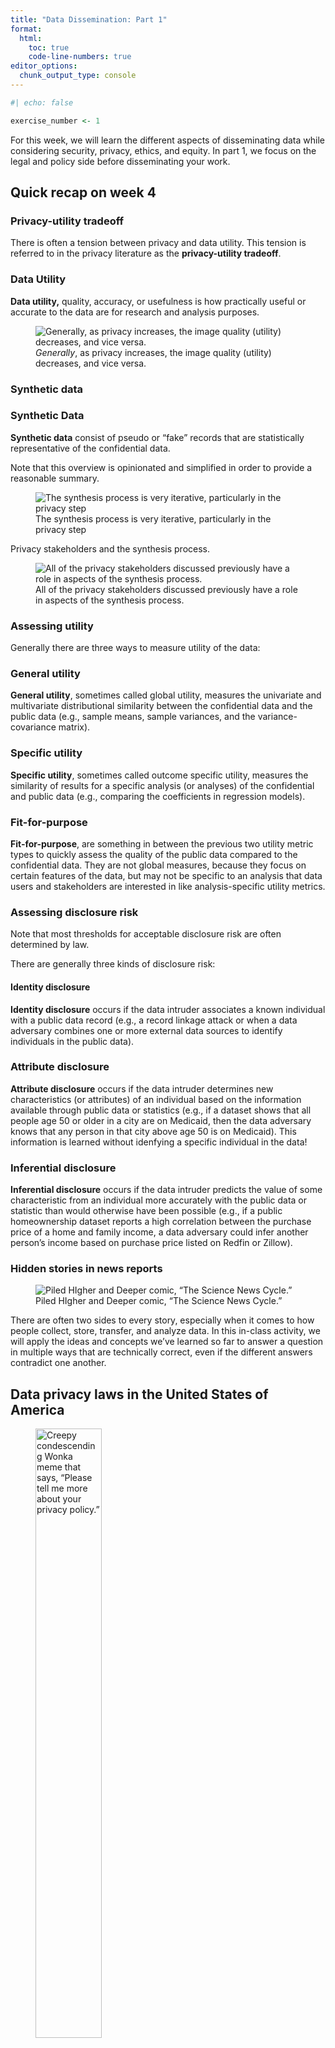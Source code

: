 ```yaml
---
title: "Data Dissemination: Part 1"
format: 
  html:
    toc: true
    code-line-numbers: true
editor_options: 
  chunk_output_type: console
---
```



```r
#| echo: false

exercise_number <- 1

```

For this week, we will learn the different aspects of disseminating data while considering security, privacy, ethics, and equity. In part 1, we focus on the legal and policy side before disseminating your work.

## Quick recap on week 4

### Privacy-utility tradeoff

There is often a tension between privacy and data utility. This tension is referred to in the privacy literature as the **privacy-utility tradeoff**.

::: callout-tip
### Data Utility

**Data utility,** quality, accuracy, or usefulness is how practically useful or accurate to the data are for research and analysis purposes.
:::

![*Generally*, as privacy increases, the image quality (utility) decreases, and vice versa.](www/images/privacy-utility-tradeoff.png){#fig-tradeoff fig-align="center"}

### Synthetic data

::: callout-tip
### Synthetic Data

**Synthetic data** consist of pseudo or "fake" records that are statistically representative of the confidential data.
:::

Note that this overview is opinionated and simplified in order to provide a reasonable summary.

![The synthesis process is very iterative, particularly in the privacy step](www/images/synthesis-process-iterative.png){#fig-process-iterative}

Privacy stakeholders and the synthesis process.

![All of the privacy stakeholders discussed previously have a role in aspects of the synthesis process.](www/images/synthesis-process-actors.png){#fig-process-actors}

### Assessing utility

Generally there are three ways to measure utility of the data:

::: callout-tip
### General utility

**General utility**, sometimes called global utility, measures the univariate and multivariate distributional similarity between the confidential data and the public data (e.g., sample means, sample variances, and the variance-covariance matrix).
:::

::: callout-tip
### Specific utility

**Specific utility**, sometimes called outcome specific utility, measures the similarity of results for a specific analysis (or analyses) of the confidential and public data (e.g., comparing the coefficients in regression models).
:::

::: callout-tip
### Fit-for-purpose

**Fit-for-purpose**, are something in between the previous two utility metric types to quickly assess the quality of the public data compared to the confidential data. They are not global measures, because they focus on certain features of the data, but may not be specific to an analysis that data users and stakeholders are interested in like analysis-specific utility metrics.
:::

### Assessing disclosure risk

Note that most thresholds for acceptable disclosure risk are often determined by law.

There are generally three kinds of disclosure risk:

::: callout-tip
#### Identity disclosure

**Identity disclosure** occurs if the data intruder associates a known individual with a public data record (e.g., a record linkage attack or when a data adversary combines one or more external data sources to identify individuals in the public data).
:::

::: callout-tip
### Attribute disclosure

**Attribute disclosure** occurs if the data intruder determines new characteristics (or attributes) of an individual based on the information available through public data or statistics (e.g., if a dataset shows that all people age 50 or older in a city are on Medicaid, then the data adversary knows that any person in that city above age 50 is on Medicaid). This information is learned without idenfying a specific individual in the data!
:::

::: callout-tip
### Inferential disclosure

**Inferential disclosure** occurs if the data intruder predicts the value of some characteristic from an individual more accurately with the public data or statistic than would otherwise have been possible (e.g., if a public homeownership dataset reports a high correlation between the purchase price of a home and family income, a data adversary could infer another person's income based on purchase price listed on Redfin or Zillow).
:::

### Hidden stories in news reports

![Piled HIgher and Deeper comic, "The Science News Cycle."](www/images/phd-comics-news.gif){#fig-science-news-cycle fig-align="center"}

There are often two sides to every story, especially when it comes to how people collect, store, transfer, and analyze data. In this in-class activity, we will apply the ideas and concepts we've learned so far to answer a question in multiple ways that are technically correct, even if the different answers contradict one another.

## Data privacy laws in the United States of America

![Creepy condescending Wonka meme that says, "Please tell me more about your privacy policy."](www/images/wonka-privacy-policy.jpg){#fig-ai-statistics width=50%}

Prior to releasing any information (e.g., data and statistics), you must review the legal requirements. As you learned from the book and the questionnaire in the first week of class, the United States has no federal law that regulates how personal data can be collected, stored, and used. Privacy policy doesn't mean data privacy protections.

What laws exist on data collection and dissemination are restricted specific to federal agencies (e.g., U.S. Census Bureau), or data types (e.g., education).

### Federal privacy laws

::: callout-note
### Confidential Information Protection and Statistical Efficiency Act of 2002 

> CIPSEA establishes uniform confidentiality protections for information collected for statistical purposes by U.S. statistical agencies, and it allows some data sharing between the Bureau of Labor Statistics, Bureau of Economic Analysis, and Census Bureau. The agencies report to Office of Management and Budget on particular actions related to confidentiality and data sharing.
>
> The law gives the agencies standardized approaches to protecting information from respondents so that it will not be exposed in ways that lead to inappropriate or surprising identification of the respondent. By default the respondent's data is used for statistical purposes only. If the respondent gives informed consent, the data can be put to some other use.

From [Wiki](https://en.wikipedia.org/wiki/Confidential_Information_Protection_and_Statistical_Efficiency_Act).

> A reauthorization of CIPSEA in 2018-19 gave the statistical agencies more opportunities to use administrative data for statistical purposes, and required them to more deeply analyze risks to privacy and confidentiality of respondents.

Foundations for Evidence-Based Policymaking Act of 2018 is often referred to as the Evidence Act and updated CIPSEA.

::: 

::: callout-note
### Children's Online Privacy Act of 1998

> This Act protects children's privacy by giving parents tools to control what information is collected from their children online. The Act requires the Commission to promulgate regulations requiring operators of commercial websites and online services directed to children under 13 or knowingly collecting personal information from children under 13 to: (a) notify parents of their information practices; (b) obtain verifiable parental consent for the collection, use, or disclosure of children’s personal information; (c) let parents prevent further maintenance or use or future collection of their child’s personal information; (d) provide parents access to their child’s personal information; (e) not require a child to provide more personal information than is reasonably necessary to participate in an activity; and (f) maintain reasonable procedures to protect the confidentiality, security, and integrity of the personal information. In order to encourage active industry self-regulation, the Act also includes a "safe harbor" provision allowing industry groups and others to request Commission approval of self-regulatory guidelines to govern participating websites’ compliance with the Rule.

From the [Federal Trade Commission](https://www.ftc.gov/legal-library/browse/statutes/childrens-online-privacy-protection-act).
::: 

::: callout-note
### The Family Educational Rights and Privacy Act (FERPA) of 1974

> The FERPA is a federal law that affords parents the right to have access to their children’s education records, the right to seek to have the records amended, and the right to have some control over the disclosure of personally identifiable information from the education records. When a student turns 18 years old, or enters a postsecondary institution at any age, the rights under FERPA transfer from the parents to the student (“eligible student”). The FERPA statute is found at 20 U.S.C. § 1232g and the FERPA regulations are found at 34 CFR Part 99.

From the [U.S. Department of Education](https://studentprivacy.ed.gov/faq/what-ferpa)
::: 

::: callout-note
### The Health Insurance Portability and Accountability Act (HIPAA) of 1996 

> The HIPAA Privacy Rule establishes national standards to protect individuals' medical records and other individually identifiable health information (collectively defined as “protected health information”) and applies to health plans, health care clearinghouses, and those health care providers that conduct certain health care transactions electronically. The Rule requires appropriate safeguards to protect the privacy of protected health information and sets limits and conditions on the uses and disclosures that may be made of such information without an individual’s authorization. The Rule also gives individuals rights over their protected health information, including rights to examine and obtain a copy of their health records, to direct a covered entity to transmit to a third party an electronic copy of their protected health information in an electronic health record, and to request corrections.

From the [The HIPAA Privacy Rule from U.S. Department of Human and Health Services](https://www.hhs.gov/hipaa/for-professionals/privacy/index.html).

Effective as of June 25, 2024: [HIPAA Privacy Rule To Support Reproductive Health Care Privacy](https://www.federalregister.gov/documents/2024/04/26/2024-08503/hipaa-privacy-rule-to-support-reproductive-health-care-privacy) will "...strengthen privacy protections for medical records and health information for women."

::: 

::: callout-note
### Title 13, U.S. Code of 1953

> The Census Bureau is bound by Title 13 of the United States Code. These laws not only provide authority for the work we do, but also provide strong protection for the information we collect from individuals and businesses.
>
> Title 13 provides the following protections to individuals and businesses:
>
> - Private information is never published. It is against the law to disclose or publish any private information that identifies an individual or business such, including names, addresses (including GPS coordinates), Social Security Numbers, and telephone numbers.
> - The Census Bureau collects information to produce statistics. Personal information cannot be used against respondents by any government agency or court.
> - Census Bureau employees are sworn to protect confidentiality. People sworn to uphold Title 13 are legally required to maintain the confidentiality of your data. Every person with access to your data is sworn for life to protect your information and understands that the penalties for violating this law are applicable for a lifetime.
> - Violating the law is a serious federal crime. Anyone who violates this law will face severe penalties, including a federal prison sentence of up to five years, a fine of up to $250,000, or both.

From the [U.S. Census Bureau](https://www.census.gov/history/www/reference/privacy_confidentiality/title_13_us_code.html)
::: 

::: callout-note
### Title 26, U.S. Code of 1939

> The Internal Revenue Code (IRC) is the body of law that codifies all federal tax laws, including income, estate, gift, excise, alcohol, tobacco, and employment taxes. U.S. tax laws began to be codified in 1874, but there was no central, comprehensive source for them at that time. The IRC was originally compiled in 1939 and overhauled in 1954 and 1986. This code is the definitive source of all tax laws in the United States and has the force of law in and of itself.
> 
> These laws constitute Title 26 of the U.S. Code (26 U.S.C.A. § 1 et seq. [1986]) and are implemented by the Internal Revenue Service (IRS) through its Treasury Regulations and Revenue Rulings.
>
> Congress made major statutory changes to Title 26 in 1939, 1954, and 1986. Because of the extensive revisions made in the Tax Reform Act of 1986, Title 26 is now known as the Internal Revenue Code of 1986 (Pub. L. No. 99-514, § 2, 100 Stat. 2095 [Oct. 22, 1986]).

From the [U.S. Census Bureau](https://www.census.gov/history/www/reference/privacy_confidentiality/title_26_us_code_1.html)

:::

### State privacy laws

![IAPP's U.S. State Privacy Legislation Tracker Image, last updated June 17, 2024.](www/images/2024-state-law.png){#fig-iapp-state fig-align="center" width=100%}

The International Association of Privacy Professionals (IAPP)[^IAPP] has a great
[U.S. State Privacy Legislation Tracker](https://iapp.org/resources/article/us-state-privacy-legislation-tracker/). An important note from their webpage is

>This tracker only includes bills intended to be comprehensive approaches to governing the use of personal information. If a bill does not appear on the tracker, it does not qualify due to its scope, coverage, or rights. Industry-specific, information-specific and narrowly scoped bills, e.g., data security bills, are not included. The IAPP additionally published an article providing further details on the scope of bills included in this tracker.

[^IAPP]: The International Association of Privacy Professionals is a nonprofit, non-advocacy membership association founded in 2000.

### California Privacy Act of 2018

From the [State of California Department of Justice](https://oag.ca.gov/privacy/ccpa):

The California Consumer Privacy Act (CCPA) gives consumers more control over the personal information that businesses collect about them, with accompanying regulations that provide guidance on how to implement the law, which includes:

- The right to know about the personal information a business collects about them and how it is used and shared;
- The right to delete personal information collected from them (with some exceptions);
- The right to opt-out of the sale or sharing of their personal information; and
- The right to non-discrimination for exercising their CCPA rights.

In November 2020, California voters approved Proposition 24, the California Privacy Rights Act, which amended the CCPA and added additional privacy protections that took effect on January 1, 2023. As of this date, consumers have new rights in addition to those above, such as:

- The right to correct inaccurate personal information that a business has about them; and
- The right to limit the use and disclosure of sensitive personal information collected about them.

Businesses subject to the CCPA have several responsibilities, including responding to consumer requests to exercise these rights and providing consumers with certain notices explaining their privacy practices. The CCPA applies to many businesses, including data brokers.

::: callout
#### [`r paste("Class Activity", exercise_number)`]{style="color:#1696d2;"}
```r
#| echo: false

exercise_number <- exercise_number + 1
```

For your homework assignment, you were instructed to record how often private companies collect your data from the moment you wake up to the moment you go to bed. Based on your data log, you answered the following questions:

- Is any of the information collected by private companies protected by state or federal law?
- How could a private company use that information for the public good?
- What potential risks exist in a private company using that information that could compromise personal privacy?
- What are the equity and ethical implications of collecting this data?

In reflecting on these questions, did you discover anything new or surprising?

Additionally, considering the California Consumer Privacy Act, what impact would these privacy laws have on the collection of your data if applied federally in the United States or passed as a state law in Massachusetts?

:::

<!-- ### General Data Protection Regulation -->

<!-- The General Data Protection Regulation or GDPR, is a set of European Union data privacy laws and protections. The 99 articles of GDPR covers a range of topics from what rights does a person have for their personal data to how companies are penalized for violating the law. -->

<!-- #### Key aspects of GDPR -->

<!-- - The data containing identifiers are key for GDPR to consider the information as personal data. -->
<!-- - GDPR separates personal data into two categories: general personal data and sensitive personal -->
<!-- data.  -->
<!-- - Sensitive data is racial or ethnic origin, political opinions, religious or philosophical beliefs, trade union membership, the processing of genetic data and biometric data for the purpose of uniquely identifying a natural person, and sex life or sexual orientation. -->

<!-- Revealing this type of personal data is prohibited. GDPR precludes the processing of sensitive personal information and only for special circumstances can a company process such data. -->

<!-- GDPR defines those responsible for protecting personal data, as: -->

<!-- - the *controller* one responsible for deciding the purpose and processing of the personal data. -->
<!-- - the *processor* acts on behalf of the controller while processing personal data. -->

<!-- #### Seven principles for proceessing personal data -->

<!-- GDPR states the seven principles for processing personal data. These seven principles are called: -->

<!-- 1. Lawfulness, Fairness, and Transparency; -->
<!-- 2. Purpose Limitation; -->
<!-- 3. Data Minimization; -->
<!-- 4. Accuracy; -->
<!-- 5. Storage Limitation; -->
<!-- 6. Integrity and Confidentiality; and -->
<!-- 7. Accountability. -->

<!-- #### The right to privacy and the right to be forgotten -->

<!-- GDPR monitors what organizations do with people’s personal data, empowers people to control how their personal data are being collected and used by others, and forces organizations to justify anything they do with people’s personal data. -->

<!-- organizations to use personal data if at least one of the six lawful bases apply. These bases are referred as: -->

<!-- 1. consent, which must be “...freely given, specific, informed and unambiguous indication of the data subject’s wishes by which he or she, by a statement or by a clear affirmative action, signifies agreement to the processing of personal data relating to him or her.” -->

<!-- 2. performance of a contract, where a processor requires someone’s personal data to complete specific steps outlined in a contract or prior to entering into a contract. -->

<!-- 3. legal obligation, when a company must use personal data to comply with other laws. -->

<!-- 4. vital interest, where a business can access personal data to protect the person’s life and others. -->

<!-- 5. public interest, such that an organization might perform certain tasks for people’s public interest or to complete official functions. -->

<!-- 6. legitimate interest, where these interests may include situations where someone would expect an organization to collect personal data, use the data in ways that are low-risk, or make a compelling argument on the benefits outweighing the risks. -->

## Identifying the technical and policy solutions

::: {.callout-important}
Technical and policy approaches in combination are necessary for effective management of disclosure risks.
::: 

Agencies and private companies can use a variety of technical and policy approaches, possibly in combination, to achieve disclosure risk/usefulness trade-offs that are acceptable to various stakeholders. Confronted with myriad options, how can an entity arrive at an ideal approach?

Answers to this question are necessarily context specific. However, some decision points are common to many data dissemination scenarios.

![Model decision matrix of disclosure-protection strategies given potential disclosure harms and data usefulness from @national2024toward.](www/images/tech-policy-chart.png){#fig-tech-policy fig-align="center" width=100%}

> In the interior cells, “Access” refers to approaches that could be particularly effective for managing disclosure risk/usefulness trade-offs. “RD” refers to restricted data, which includes policy approaches like secure data enclaves, licensing and other data-use agreements, penalties and incentives for responsible use, and query auditing. “DL” refers to disclosure limitation, which includes techniques like formal privacy, secure multiparty computation, and synthetic data approaches. “Tiers” refers to tiered access, which may include validation/verification of results from redacted data and access to confidential data under policy restrictions. “Privacy” refers to a general characterization of the desired privacy protections/guarantees on blended data products.

### Current statistical data privacy workflow

The current standard workflow for statistical data privacy applications includes three main components: (1) data, (2) privacy practitioner(s), and (3) decisionmaker(s). At the start, privacy practitioners review the data (at the least the data schema[^schema]) and talk with the decisionmakers. From there, the privacy practitioners determine the privacy loss and utility framework of definitions, with possible input from the data and the decisionmakers. Decisionmakers then choose the threshold levels of privacy loss and utility, which depend on the legal or societal context and any practical constraints.

[^schema]: For example, the variables contained in the data, the number of observations, or the range of values for each variable.

From here, the privacy practitioner selects the statistical data privacy method that meets the desired privacy loss and utility definitions and thresholds. This decision may also use information from the data. Finally, after all the prior decisions are made, the privacy practitioner implements the statistical data privacy method on the data. In some instances, feedback loops exist.

::: callout
#### [`r paste("Class Activity", exercise_number)`]{style="color:#1696d2;"}
```r
#| echo: false

exercise_number <- exercise_number + 1
```

Based on what we've learned so far from in the class, what are the issues with this workflow?

:::

### Aspirational equitable statistical data privacy workflow

As discussed in the class activity, there are obvious issues with the previous workflow. This is why @bowen2023no proposed an aspirational workflow. It is called aspirational because we do not expect every step to always be possible in a real-world implementation. That being said, considering these steps can help make equity part of the process from beginning to end. Below, we describe the six steps of the process in greater detail.

![A visual representation of the aspirational equitable statistical data privacy workflow from @bowen2023no.](www/images/aspirational-workflow.png){#fig-aspirational fig-align="center" width=100%}

1. Identify groups in the data 

2. Identify appropriate representatives for the groups

3. Determine privacy and utility definitions and preferences with representatives and decisionmakers

    a. Define statistical utility and privacy loss
    b. Choose group-level preferences for statistical utility and privacy loss thresholds

4. Communicate constraints to representatives and decisionmakers

    a. Use metrics and visuals for group-level tradeoff curves
    b. Explain technical shortcomings related to group size

5. Choose a statistical data privacy implementation that best satisfies definitions, preferences, and constraints

6. Publish each step of the process

Every step in the process has limitations, so the entire process must be transparent. Because each of the prior steps is aspirational and may require significant growth in the field, transparency is one of the most immediate actions that practitioners can take. The process could be reported in public presentations, documentations, or regular meetings [@murray2016data; @cohen2022guide]. This transparency allows outside groups and entities to critique the decisions, offer input during the process, and understand what decisions were made. With feedback, each step of the process can be refined, such as selecting group representatives, choosing preferences, or navigating technical shortcomings.

### A Framework for Managing Disclosure Risks in Blended Data

> The framework begins with a simple but critical question for agencies considering a data-blending project: What do we want to accomplish with blended data, and why?
[@national2024toward]

  1. Determine auspice and purpose of the blended data project.
  
      a. What are the anticipated final products of data blending?
      b. What are potential downstream uses of blended data?
      c. What are potential considerations for disclosure risks and harms, and data usefulness?
    
  2. Determine ingredient data files.
  
      a. What data sources are available to accomplish blending, and what are the interests of data holders?
      b. What steps can be taken to reduce disclosure risks and enhance usefulness when compiling ingredient files?
    
  3. Obtain access to ingredient data files.
  
      a. What are the disclosure risks associated with procuring ingredient data?
      b. What are the disclosure risk/usefulness trade-offs in the plan for accessing ingredient files?
    
  4. Blend ingredient data files.
  
      a. When blending requires linking records from ingredient files, what linkage strategies can be used?
      b. Are resultant blended data sufficiently useful to meet the blending objective?
    
  5. Select approaches that meet the end objective of data blending.
  
      a. What are the best-available scientific methods for disclosure limitation to accomplish the blended data objective, and are sufficient resources available to implement those methods?
      b. How can stakeholders be engaged in the decision-making process?
      c. What is the mitigation plan for confidentiality breaches?
    
  6. Develop and execute a maintenance plan.
  
      a. How will agencies track data provenance and update files when beneficial?
      b. What is the decision-making process for continuing access to or sunsetting the blended data product, and how do participating agencies contribute to those decisions?
      c. How will agencies communicate decisions about disclosure management policies with stakeholders?

## College Scorecard Example

The following description is from @national2024toward, which I helped write and lead this part of the report. The College Score card is a great example of how to consider the technical and policy solutions to release confidential data for the public good.

The [College Scorecard](https://collegescorecard.ed.gov/) involves an approach to blending aggregated data from the Statistics of Income (SOI) Program of IRS with College Scorecard data (U.S. Department of Education) from the Department of Education (ED).

### Determine auspice and purpose

The College Scorecard is intended to help future college students and their families search for and compare colleges by field of study, costs, admissions, economic outcomes, and other statistics. Since 2016, ED has provided the College Scorecard as a web-based search tool (i.e., data product) that users can query repeatedly; public-use microdata files are not required. The unit of analysis is the college, and the data are summaries of the features of the college and its students. ED desired to add earning metrics to the College Scorecard. Such blended data could offer the public additional insights into student outcomes at various educational institutions; however, tax records contain very sensitive information and are protected by Title 26, requiring rigorous privacy guarantees.

From @fig-tech-policy, we might characterize the College Scorecard containing earnings information as being at the intersection of “Modest Impact” usefulness and “Significant and Lasting” disclosure risks.

### Identify ingredient data files

To create the blended data, ED requires earnings data on college graduates. ED therefore turned to SOI for such data. Education data are subject to FERPA, whereas SOI data are subject to Title 26 rules. This means certain fields may be released as is (e.g., institution), but others require confidentiality protection (e.g., earnings data at the field-of-study or institution level). There is no federal source of average earnings per college, requiring the agencies to blend data at the individual student level. Therefore, the ingredient data file from ED includes recipients of federal student aid,[^aid] and the ingredient data file from IRS includes individuals’ earnings. These files need to be linked to accomplish the blending.

[^aid]: It is important to note that not all students who are in need receive federal student aid, so
there may be some bias in generating the College Scorecard.

### Obtain ingredient data files

Because SOI data derive from tax records, individual students’ earnings cannot be shared outside the agency without special agreements. Thus, SOI needs to blend its data with the data supplied by ED. However, Internal Revenue Code (IRC) § 6108(b) permits SOI to release aggregated-level statistics to ED. The IRC authorizes the Secretary of the Treasury to make special statistical studies and compilations involving tax return information as defined in IRC § 6103(b)(2).

### Blend ingredient data files

ED provides student-level records—that is, recipients of federal student aid—to SOI to conduct the matching at IRS. The data-sharing arrangement allows SOI to match student information to IRS administrative tax records, which are W-2 (i.e., wage and tax statement) and 1040-SE (i.e., net earnings from self-employment) data. Matching is done on social security numbers.

### Select disclosure-protection approaches
For the first 3 years of the product, the College Scorecard used classical disclosure approaches (e.g., data suppression, rounding, aggregation, and top-coding) to protect blended data. During this time, ED and SOI continued to reassess the disclosure risk/ usefulness trade-offs of their dissemination strategy. In 2020, ED and SOI wanted to produce a second data file with greater granularity than available at the institution level—one that contained information at the credential and field-of-study level. But SOI became concerned about potential complementary disclosures in creating two datasets from the same ingredient data, as their disclosure approaches did not account for multiple data releases.

SOI also determined that using the classical disclosure approaches to release the second, more granular data file would suppress and alter substantial amounts of blended data, thereby degrading the potential usefulness of the data product.

In an update of disclosure-protection processes, SOI decided to use SafeTables, a software package developed by [Tumult Labs](ttps://www.tmlt.io/) that produces statistics from a formally private, noise-addition algorithm. SOI saw three benefits of using a formally private framework. First was the potential ability to quantify privacy risks when releasing datasets. Second was establishing a privacy-loss budget and a mechanism to examine specific points on the disclosure risk/usefulness trade-off. SOI’s final reason was composition: SOI could potentially track total privacy loss across multiple releases of outputs.[^safetables]

[^safetables]: Additionally, the use of SafeTables allowed suppression of fewer table cells than would have been required had simple cell suppression been used.

Although formal privacy methods are used, the approach of ED and SOI to releasing College Scorecard data is a hybrid between formal privacy and classical disclosure approaches. ED and SOI suppress outputs from SafeTables that differ excessively (per their definition) from the confidential data values to enhance usefulness of published data. Therefore, the end product is not technically formally private; the decision to suppress is based on confidential data values, which violates the formal privacy guarantee. SOI accepted the implied higher disclosure risks, suppressing the noisiest results, because the program deemed it important that students have accurate statistics upon which to make potentially life-changing decisions.

::: callout-tip
### Definition of Formal Privacy

Although the privacy community has not fully agreed on a common definition, the U.S. Census Bureau[^05_differential-privacy-1] defines **formal privacy** as a subset of SDC methods that give "formal and quantifiable guarantees on inference disclosure risk and known algorithmic mechanisms for releasing data that satisfy these guarantees."

[^05_differential-privacy-1]: "Consistency of data products and formally private methods for the 2020 census," U.S. Census Bureau, p. 43, https://irp.fas.org/agency/dod/jason/census-privacy.pdf

In general, formally private methods have the following features [@bowen2021philosophy]:

-   Ability to quantify and adjust the privacy-utility trade-off, typically through parameters.
-   Ability to rigorously and mathematically prove the maximum privacy loss that can result from the release of information.
-   Formal privacy definitions also allow one to *compose* multiple statistics. In other words, a data curator can compute the total privacy loss from multiple individual information releases.
:::

To help determine the privacy-loss budget prior to suppressing values, SOI and ED used an evaluation tool called CSExplorer. Also developed by Tumult Labs, this tool allows the client (i.e., SOI and ED) to review and evaluate the disclosure risk/usefulness trade-offs of the output statistics for various privacy-loss budgets. SOI first used the tool to examine the effects of several privacy-loss budgets on various usefulness metrics. Once SOI identified a set of appropriate privacy-loss budgets, ED had access to a limited version of CSExplorer that was in the range of SOI’s selected privacy-loss budgets. ED then could explore the statistical outputs based on those privacy-loss budgets to examine and decide upon which suppression thresholds to use and other specifications for the final data product release.

This tool allowed ED and SOI to have thoughtful, in-depth discussions about trade-offs between privacy and usefulness.

### Develop and execute a maintenance plan

The College Scorecard does not publicize its disclosure-protection processes on its website, and it keeps values of privacy parameters internal. Providing such information along with source code for the disclosure-protection algorithms would improve transparency. @national2024toward is also unaware of mitigation strategies for potential breaches.

We conclude this case study by mentioning an application with similar goals as the College Scorecard, namely the Census Bureau’s Post-Secondary Employment Outcomes (PSEO) dataset. This data product provides tables of earnings and employment outcomes of graduates from postsecondary institutions [@foote2019releasing], although it does not involve IRS data. The PSEO also applies a formal privacy method to publish the tables.

::: callout
#### [`r paste("Class Activity", exercise_number)`]{style="color:#1696d2;"}
```r
#| echo: false

exercise_number <- exercise_number + 1
```

After reviewing the two proposed workflows and the accompanying example, answer the following questions:

- Do these workflows effectively address the concerns and issues you had with the current/original workflow?
- What are some possible challenges in executing these new workflows?
- Are there any additional improvements or adjustments you would suggest for these new workflows?
:::
